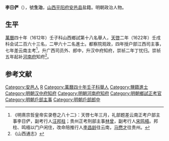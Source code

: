 '''李日俨'''（{{bd|？||？||}}），號'''生治'''，[[山西|山西]][[平阳府|平阳府]][[安邑县|安邑县]]盐籍。明朝政治人物。

==生平==
[[萬曆|萬曆]]四十年（1612年）壬子科山西鄉試第十八名舉人，[[天啓|天啓]]二年（1622年）壬戌科会试二百六十三名，二甲六十二名進士。都察院观政，四年授户部江西司主事，七年差云南主考<ref>《明熹宗哲皇帝实录卷之八十二》：天啓七年三月，礼部题差云南正考户部主事李日俨，副考行人[[汪邦柱|汪邦柱]]；贵州正考刑部主事[[林曾|林曾]]，副考行人[[宋鸣梧|宋鸣梧]]。邦柱、鸣梧以门户闲住，改命陪推行人[[李昌龄|李昌龄]]往云南，[[马懋才|马懋才]]往贵州。</ref>，升广西司员外、郎中，升汉中府知府，崇祯二年丁忧归。崇祯五年起补[[河南府|河南府]]知府<ref>《山西通志》</ref>。

==参考文献==
{{reflist}}

{{天啓二年壬戌科殿試金榜}}

{{Authority control}}

{{DEFAULTSORT:}}
[[Category:安邑人|Category:安邑人]]
[[Category:李姓|R]]
[[Category:萬曆四十年壬子科舉人|Category:萬曆四十年壬子科舉人]]
[[Category:鹽籍進士|Category:鹽籍進士]]
[[Category:明朝汉中府知府|Category:明朝汉中府知府]]
[[Category:明朝河南府知府|Category:明朝河南府知府]]
[[Category:明朝鄉試正考官|Category:明朝鄉試正考官]]
[[Category:明朝戶部主事|Category:明朝戶部主事]]
[[Category:明朝戶部郎中|Category:明朝戶部郎中]]


{{明朝官员小作品}}